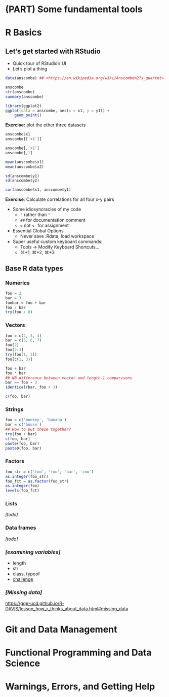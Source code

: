 # (PART) Some fundamental tools {-}

# R Basics #

## Let's get started with RStudio ##

* Quick tour of RStudio's UI
* Let's plot a thing

```r
data(anscombe) ## <https://en.wikipedia.org/wiki/Anscombe%27s_quartet>

anscombe
str(anscombe)
summary(anscombe)

library(ggplot2)
ggplot(data = anscombe, aes(x = x1, y = y1)) +
    geom_point()
```

**Exercise:** plot the other three datasets

```r
anscombe$x1
anscombe[['x1']]

anscombe[,'x1']
anscombe[,1]

mean(anscombe$x1)
mean(anscombe$x2)

sd(anscombe$y1)
sd(anscombe$y2)

cor(anscombe$x1, anscombe$y1)
```

**Exercise**: Calculate correlations for all four x-y pairs

* Some idiosyncracies of my code
    - `'` rather than `"`
    - `##` for documentation comment
    - `=` not `<-` for assignment

* Essential Global Options
    - Never save .Rdata, load workspace
* Super useful custom keyboard commands: 
    - Tools $\to$ Modify Keyboard Shortcuts...
    - ⌘+1, ⌘+2, ⌘+3

## Base R data types ##

### Numerics
```r
foo = 2
bar = 3
foobar = foo + bar
foo / bar
try(foo / 0)
```

### Vectors
```r
foo = c(2, 3, 4)
bar = c(5, 6, 7)
foo[2]
foo[2:3]
try(foo[1, 3])
foo[c(1, 3)]

foo + bar
foo * bar
## NB difference between vector and length-1 comparisons
bar == foo + 3
identical(bar, foo + 3)

c(foo, bar)
```

### Strings
```r
foo = c('monkey', 'banana')
bar = c('house')
## How to put these together? 
try(foo + bar)
c(foo, bar)
paste(foo, bar)
paste0(foo, bar)
```

### Factors
```r
foo_str = c('foo', 'foo', 'bar', 'zoo')
as.integer(foo_str)
foo_fct = as.factor(foo_str)
as.integer(foo)
levels(foo_fct)
```

### Lists 
*[todo]*

### Data frames
*[todo]*


### *[examining variables]*
- length
- str
- class, typeof
- [challenge](https://gge-ucd.github.io/R-DAVIS/lesson_how_r_thinks_about_data.html#challenge)

### *[Missing data]*

<https://gge-ucd.github.io/R-DAVIS/lesson_how_r_thinks_about_data.html#missing_data>

# Git and Data Management #

# Functional Programming and Data Science #

# Warnings, Errors, and Getting Help #

